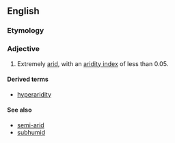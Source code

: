 ==English==

===Etymology===

{{prefix|hyper|arid}}

===Adjective===
{{en-adj|-}}

# {{climatology}} Extremely [[arid]], with an [[w:aridity index|aridity index]] of less than 0.05.

====Derived terms====
*[[hyperaridity]]

====See also====
*[[semi-arid]]
*[[subhumid]]